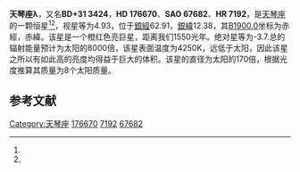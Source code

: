 {{Starbox begin
| name = 天琴座λ
}}
{{Starbox observe
| epoch = [[J2000.0|J2000.0]]
| constell = [[天琴座|天琴座]]<ref name=SIMBAD>{{cite web
 | url=http://simbad.u-strasbg.fr/simbad/sim-id?Ident=HR+7192
 | title=Pulsating variable Star
 | publisher=Centre de Données astronomiques de Strasbourg
 | work=SIMBAD
 | accessdate=2012-07-13
 | archive-date=2019-08-18
 | archive-url=https://web.archive.org/web/20190818170957/http://simbad.u-strasbg.fr/simbad/sim-id?Ident=HR+7192
 | dead-url=no
 }}</ref><ref name=DATA>{{cite web
 | url=http://vizier.u-strasbg.fr/viz-bin/VizieR-5?-out.add=.&-source=5050&-corr=PK=HR&-out.max=9999&HR=7192
 | title=VizieR Detailed Page
 | accessdate=2012-07-13
 | archive-date=2019-08-16
 | archive-url=https://web.archive.org/web/20190816201504/http://vizier.u-strasbg.fr/viz-bin/VizieR-5?-out.add=.&-source=5050&-corr=PK=HR&-out.max=9999&HR=7192
 | dead-url=no
 }}</ref>
| 星官 = 
| ra = {{RA|19|0|0.9}}<ref name=SIMBAD /><ref name=DATA />
| dec = {{DEC|+32|8|44}}<ref name=SIMBAD /><ref name=DATA />
| appmag_v = 4.93<ref name=SIMBAD /><ref name=DATA />
}}
{{Starbox character
| class = K2.5IIBa0.5<ref name=SIMBAD /><ref name=DATA />
| b-v = 1.47<ref name=SIMBAD /><ref name=DATA />
| u-b = 1.67<ref name=SIMBAD /><ref name=DATA />
| r-i = 0.73<ref name=SIMBAD /><ref name=DATA />
| variable = 
}}
{{Starbox astrometry
| radial_v = 1.67
| prop_mo_ra = -16
| parallax = 2.12
| p_error = 
}}
{{Starbox catalog
| names =BD+31 3424，[[SAO星表|SAO]] 67682，[[HD星表|HD]] 176670，[[HR星表|HR]] 7192}}
{{Starbox reference |Simbad=HR+7192}}
{{Starbox end}}

'''天琴座λ'''，又名'''BD+31 3424'''，'''HD 176670'''、'''SAO 67682'''、'''HR 7192'''，是[[天琴座|天琴座]]的一颗恒星<ref name=SIMBAD /><ref name=DATA />，视星等为4.93，位于[[銀道座標系|銀經]]62.91，[[銀道座標系|銀緯]]12.38，其[[B1900.0|B1900.0]]坐标为赤經{{RA|18|56|14.4}}，赤緯{{DEC|+32|12.38|20}}。该星是一个橙红色亮巨星，距离我们1550光年。绝对星等为-3.7.总的辐射能量预计为太阳的8000倍，该星表面温度为4250K，远低于太阳，因此该星之所以有如此高的亮度均得益于巨大的体积。该星的直径为太阳的170倍，根据光度推算其质量为8个太阳质量。

== 参考文献 ==
{{reflist}}

{{star-stub}}

{{天琴座恒星}}
{{星官|渐台|4|7}}
[[Category:天琴座|Category:天琴座]]
[[Category:HD和HDE天體|176670]]
[[Category:HR天體|7192]]
[[Category:SAO天體|67682]]